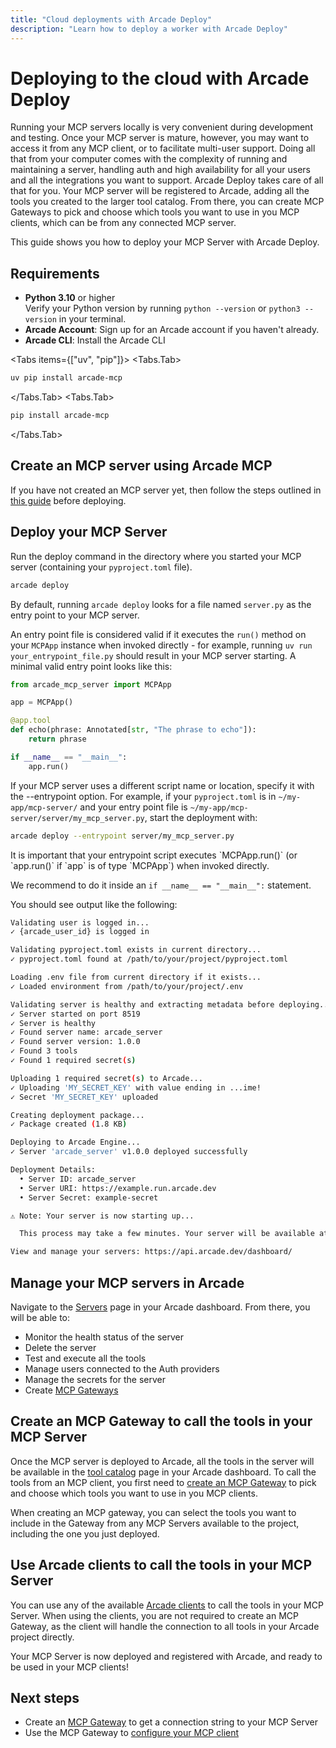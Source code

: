 ```yaml
---
title: "Cloud deployments with Arcade Deploy"
description: "Learn how to deploy a worker with Arcade Deploy"
---
```



# Deploying to the cloud with Arcade Deploy

Running your MCP servers locally is very convenient during development and testing. Once your MCP server is mature, however, you may want to access it from any MCP client, or to facilitate multi-user support. Doing all that from your computer comes with the complexity of running and maintaining a server, handling auth and high availability for all your users and all the integrations you want to support. Arcade Deploy takes care of all that for you. Your MCP server will be registered to Arcade, adding all the tools you created to the larger tool catalog. From there, you can create MCP Gateways to pick and choose which tools you want to use in you MCP clients, which can be from any connected MCP server.

This guide shows you how to deploy your MCP Server with Arcade Deploy.

## Requirements

- **Python 3.10** or higher <br/> Verify your Python version by running `python --version` or `python3 --version` in your terminal.
- **Arcade Account**: Sign up for an <SignupLink linkLocation="docs:custom-tools">Arcade account</SignupLink> if you haven't already.
- **Arcade CLI**: Install the Arcade CLI

<Tabs items={["uv", "pip"]}>
<Tabs.Tab>

```bash
uv pip install arcade-mcp
```

</Tabs.Tab>
<Tabs.Tab>
```bash
pip install arcade-mcp
```
</Tabs.Tab>
</Tabs>

<Steps>

## Create an MCP server using Arcade MCP

If you have not created an MCP server yet, then follow the steps outlined in [this guide](/home/build-tools/create-a-mcp-server) before deploying.

## Deploy your MCP Server

Run the deploy command in the directory where you started your MCP server (containing your `pyproject.toml` file).

```bash
arcade deploy
```

By default, running `arcade deploy` looks for a file named `server.py` as the entry point to your MCP server.

An entry point file is considered valid if it executes the `run()` method on your `MCPApp` instance when invoked directly - for example, running `uv run your_entrypoint_file.py` should result in your MCP server starting. A minimal valid entry point looks like this:

```py
from arcade_mcp_server import MCPApp

app = MCPApp()

@app.tool
def echo(phrase: Annotated[str, "The phrase to echo"]):
    return phrase

if __name__ == "__main__":
    app.run()
```

If your MCP server uses a different script name or location, specify it with the --entrypoint option. For example, if your `pyproject.toml` is in `~/my-app/mcp-server/` and your entry point file is `~/my-app/mcp-server/server/my_mcp_server.py`, start the deployment with:

```bash
arcade deploy --entrypoint server/my_mcp_server.py
```

<Callout type="info">
It is important that your entrypoint script executes `MCPApp.run()` (or `app.run()` if `app` is of type `MCPApp`) when invoked directly.

We recommend to do it inside an `if __name__ == "__main__":` statement.

</Callout>

You should see output like the following:

```bash
Validating user is logged in...
✓ {arcade_user_id} is logged in

Validating pyproject.toml exists in current directory...
✓ pyproject.toml found at /path/to/your/project/pyproject.toml

Loading .env file from current directory if it exists...
✓ Loaded environment from /path/to/your/project/.env

Validating server is healthy and extracting metadata before deploying...
✓ Server started on port 8519
✓ Server is healthy
✓ Found server name: arcade_server
✓ Found server version: 1.0.0
✓ Found 3 tools
✓ Found 1 required secret(s)

Uploading 1 required secret(s) to Arcade...
✓ Uploading 'MY_SECRET_KEY' with value ending in ...ime!
✓ Secret 'MY_SECRET_KEY' uploaded

Creating deployment package...
✓ Package created (1.8 KB)

Deploying to Arcade Engine...
✓ Server 'arcade_server' v1.0.0 deployed successfully

Deployment Details:
  • Server ID: arcade_server
  • Server URI: https://example.run.arcade.dev
  • Server Secret: example-secret

⚠ Note: Your server is now starting up...

  This process may take a few minutes. Your server will be available at the URI above once ready.

View and manage your servers: https://api.arcade.dev/dashboard/
```

## Manage your MCP servers in Arcade

Navigate to the [Servers](https://api.arcade.dev/dashboard/servers) page in your Arcade dashboard. From there, you will be able to:

- Monitor the health status of the server
- Delete the server
- Test and execute all the tools
- Manage users connected to the Auth providers
- Manage the secrets for the server
- Create [MCP Gateways](/home/mcp-gateways)

## Create an MCP Gateway to call the tools in your MCP Server

Once the MCP server is deployed to Arcade, all the tools in the server will be available in the [tool catalog](https://api.arcade.dev/dashboard/tools) page in your Arcade dashboard. To call the tools from an MCP client, you first need to [create an MCP Gateway](/home/mcp-gateways) to pick and choose which tools you want to use in you MCP clients.

When creating an MCP gateway, you can select the tools you want to include in the Gateway from any MCP Servers available to the project, including the one you just deployed.

## Use Arcade clients to call the tools in your MCP Server

You can use any of the available [Arcade clients](https://docs.arcade.dev/en/references) to call the tools in your MCP Server. When using the clients, you are not required to create an MCP Gateway, as the client will handle the connection to all tools in your Arcade project directly.

</Steps>

Your MCP Server is now deployed and registered with Arcade, and ready to be used in your MCP clients!

## Next steps

- Create an [MCP Gateway](/home/mcp-gateways) to get a connection string to your MCP Server
- Use the MCP Gateway to [configure your MCP client](/home/mcp-clients/)

